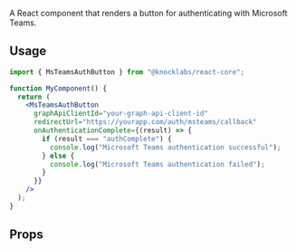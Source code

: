 A React component that renders a button for authenticating with Microsoft Teams.

## Usage

```jsx
import { MsTeamsAuthButton } from "@knocklabs/react-core";

function MyComponent() {
  return (
    <MsTeamsAuthButton
      graphApiClientId="your-graph-api-client-id"
      redirectUrl="https://yourapp.com/auth/msteams/callback"
      onAuthenticationComplete={(result) => {
        if (result === "authComplete") {
          console.log("Microsoft Teams authentication successful");
        } else {
          console.log("Microsoft Teams authentication failed");
        }
      }}
    />
  );
}
```

## Props

<Attributes>
  <Attribute
    name="graphApiClientId"
    type="string"
    description={`The client ID of your Microsoft Graph API-enabled application registered with Microsoft Entra. This should match the "Graph API client ID" setting of your Microsoft Teams channel in the Knock dashboard.`}
  />
  <Attribute
    name="redirectUrl"
    type="string"
    description="The URL of your application to return to once Microsoft Teams authorization is complete."
  />
  <Attribute
    name="onAuthenticationComplete"
    type="(authenticationResult: 'authComplete' | 'authFailed') => void;"
    description="An optional callback function you can pass to this component that will execute upon completion of the authentication flow. Takes one argument of the authentication result for you to handle in your callback."
  />
</Attributes>
